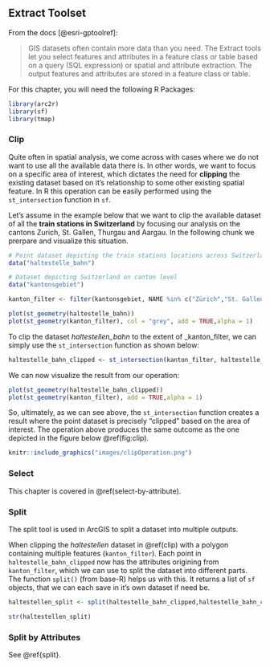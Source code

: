
## Extract Toolset {#extract-toolset}


From the docs [@esri-gptoolref]:

> GIS datasets often contain more data than you need. The Extract tools let you select features and attributes in a feature class or table based on a query (SQL expression) or spatial and attribute extraction. The output features and attributes are stored in a feature class or table.

For this chapter, you will need the following R Packages:
```r
library(arc2r)
library(sf)
library(tmap)
```

### Clip {#clip}

Quite often in spatial analysis, we come across with cases where we do not want to use all the available data there is. In other words, we want to focus on a specific area of interest, which dictates the need for __clipping__ the existing dataset based on it's relationship to some other existing spatial feature. In R this operation can be easily performed using the `st_intersection` function in `sf`.
  
Let's assume in the example below that we want to clip the available dataset of all the __train stations in Switzerland__ by focusing our analysis on the cantons Zurich, St. Gallen, Thurgau and Aargau. In the following chunk we prerpare and visualize this situation.


```r

# Point dataset depicting the train stations locations across Switzerland
data("haltestelle_bahn")

# Dataset depicting Switzerland on canton level
data("kantonsgebiet")

kanton_filter <- filter(kantonsgebiet, NAME %in% c("Zürich","St. Gallen","Thurgau","Aargau"))

plot(st_geometry(haltestelle_bahn))
plot(st_geometry(kanton_filter), col = "grey", add = TRUE,alpha = 1)

```

To clip the dataset _haltestellen_bahn_ to the extent of _kanton_filter, we can simply use the `st_intersection` function as shown below:


```r
haltestelle_bahn_clipped <- st_intersection(kanton_filter, haltestelle_bahn)
```

We can now visualize the result from our operation:

```r
plot(st_geometry(haltestelle_bahn_clipped))
plot(st_geometry(kanton_filter), add = TRUE,alpha = 1)
```

So, ultimately, as we can see above, the `st_intersection` function creates a result where the point dataset is precisely "clipped" based on the area of interest. 
The operation above produces the same outcome as the one depicted in the figure below \@ref(fig:clip).

```r
knitr::include_graphics("images/clipOperation.png")
```



### Select {#select}

This chapter is covered in \@ref(select-by-attribute).



### Split {#split}

The split tool is used in ArcGIS to split a dataset into multiple outputs. 

When clipping the _haltestellen_ dataset in \@ref(clip) with a polygon containing multiple features (`kanton_filter`). Each point in `haltestelle_bahn_clipped` now has the attributes origining from `kanton_filter`, which we can use to split the dataset into different parts. The function `split()` (from base-R) helps us with this. It returns a list of `sf` objects, that we can each save in it's own dataset if need be.

<!--
TODO: 
- Somewhere, we might need to explain how to deal with lists and refer to apply or purrr
- what happens when we use intersection with two polygons objects. do the polygons get "cut up into pieces"?
--> 




```r
haltestellen_split <- split(haltestelle_bahn_clipped,haltestelle_bahn_clipped$name)

str(haltestellen_split)
```


### Split by Attributes {#split-by-attributes}

See \@ref{split}.
